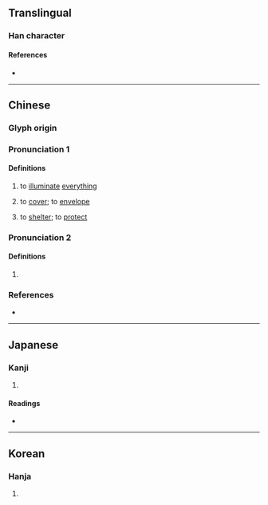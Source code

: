 {{also|焘}}
{{character info}}
==Translingual==

===Han character===
{{Han char|rn=86|rad=火|as=14|sn=18|four=40334|canj=GNMF|ids=⿱壽灬}}

====References====
* {{Han ref|kx=0685.350|dkj=19519|dj=1098.210|hdz=32244.050|uh=71FE|ud=29182|bh=C276|bd=49782}}

----

==Chinese==
{{zh-forms|s=焘}}

===Glyph origin===
{{Han etym}}

===Pronunciation 1===
{{zh-pron
|m=dào,táo,tāo,1nb=standard in Mainland,1nc=variant in Taiwan,2nb=standard in Taiwan,3nb=variant in Mainland
|c=dou6,tou4
|mc=y
|oc=y
|cat=v
}}

====Definitions====
{{zh-hanzi}}

# {{zh-hg}} {{lb|zh|of the [[sun]]}} to [[illuminate]] [[everything]]
# {{lb|zh|literary}} to [[cover]]; to [[envelope]]
# {{lb|zh|literary}} to [[shelter]]; to [[protect]]

===Pronunciation 2===
{{zh-pron
|m=tāo
|cat=
}}

====Definitions====
{{zh-hanzi}}

# {{zh-used2|n}}

===References===
* {{R:yue:mfccd}}

----

==Japanese==

===Kanji===
{{ja-kanji|grade=|rs=火14}}

# {{rfdef|ja|sort=火14}}

====Readings====
* {{ja-readings|on=[[とう]] (tō), [[どう]] (dō), [[ちゅう]] (chū), [[じゅ]] (ju)|kun=[[てらす]] (terasu)}}

----

==Korean==

===Hanja===
{{ko-hanja|hangeul=도|eumhun=|rv=do|mr=to|y=to}}

# {{rfdef|ko|sort=火14}}